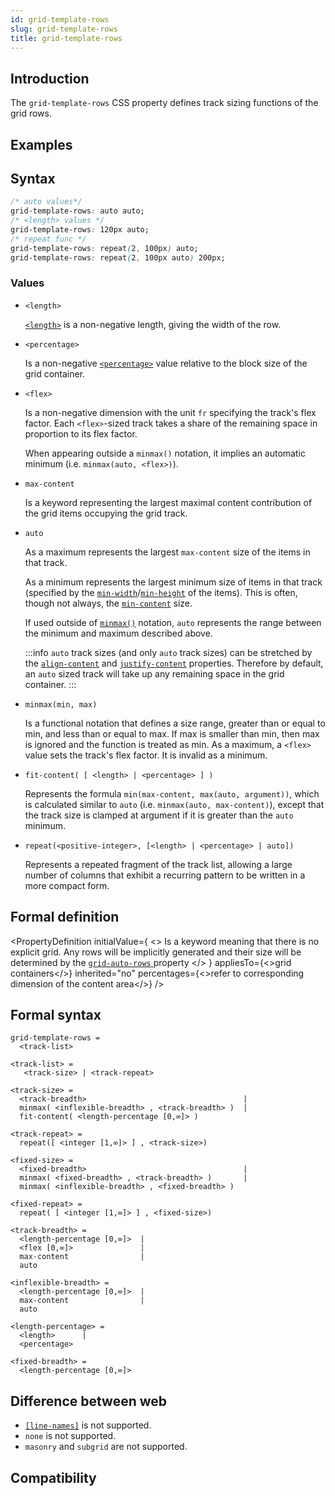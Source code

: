 ```yaml
---
id: grid-template-rows
slug: grid-template-rows
title: grid-template-rows
---
```


## Introduction

The `grid-template-rows` CSS property defines track sizing functions of the grid rows.

## Examples


<Go
  example="css-api"
  defaultFile="src/grid-template-rows/App.tsx"
  img="https://lf-lynx.tiktok-cdns.com/obj/lynx-artifacts-oss-sg/lynx-website/assets/doc/css/grid-template-rows.jpeg"
  defaultEntryFile="dist/grid-template-rows.lynx.bundle"
  entry="src/grid-template-rows"
/>

## Syntax

```css
/* auto values*/
grid-template-rows: auto auto;
/* <length> values */
grid-template-rows: 120px auto;
/* repeat func */
grid-template-rows: repeat(2, 100px) auto;
grid-template-rows: repeat(2, 100px auto) 200px;
```

### Values

- `<length>`

  [`<length>`](/api/css/data-type/length.mdx) is a non-negative length, giving the width of the row.

- `<percentage>`

  Is a non-negative [`<percentage>`](/api/css/data-type/percentage.mdx) value relative to the block size of the grid container.

- `<flex>`

  Is a non-negative dimension with the unit `fr` specifying the track's flex factor. Each `<flex>`-sized track takes a share of the remaining space in proportion to its flex factor.

  When appearing outside a `minmax()` notation, it implies an automatic minimum (i.e. `minmax(auto, <flex>)`).

- `max-content`

  Is a keyword representing the largest maximal content contribution of the grid items occupying the grid track.

- `auto`

  As a maximum represents the largest `max-content` size of the items in that track.

  As a minimum represents the largest minimum size of items in that track (specified by the [`min-width`](./min-width)/[`min-height`](./min-height) of the items). This is often, though not always, the [`min-content`](https://developer.mozilla.org/en-US/docs/Web/CSS/min-content) size.

  If used outside of [`minmax()`](https://developer.mozilla.org/en-US/docs/Web/CSS/minmax) notation, `auto` represents the range between the minimum and maximum described above.

  :::info
  `auto` track sizes (and only `auto` track sizes) can be stretched by the [`align-content`](./align-content.mdx) and [`justify-content`](./justify-content.mdx) properties. Therefore by default, an `auto` sized track will take up any remaining space in the grid container.
  :::

- `minmax(min, max)`

  Is a functional notation that defines a size range, greater than or equal to min, and less than or equal to max. If max is smaller than min, then max is ignored and the function is treated as min. As a maximum, a `<flex>` value sets the track's flex factor. It is invalid as a minimum.

- `fit-content( [ <length> | <percentage> ] )`

  Represents the formula `min(max-content, max(auto, argument))`, which is calculated similar to `auto` (i.e. `minmax(auto, max-content)`), except that the track size is clamped at argument if it is greater than the `auto` minimum.

- `repeat(<positive-integer>, [<length> | <percentage> | auto])`

  Represents a repeated fragment of the track list, allowing a large number of columns that exhibit a recurring pattern to be written in a more compact form.

## Formal definition


<PropertyDefinition
  initialValue={
    <>
      Is a keyword meaning that there is no explicit grid. Any rows will be
      implicitly generated and their size will be determined by the
      <a href="/api/css/properties/grid-auto-rows">
        <code>grid-auto-rows</code>
      </a>
      property
    </>
  }
  appliesTo={<>grid containers</>}
  inherited="no"
  percentages={<>refer to corresponding dimension of the content area</>}
/>

## Formal syntax

```
grid-template-rows =
  <track-list>

<track-list> =
   <track-size> | <track-repeat>

<track-size> =
  <track-breadth>                                   |
  minmax( <inflexible-breadth> , <track-breadth> )  |
  fit-content( <length-percentage [0,∞]> )

<track-repeat> =
  repeat([ <integer [1,∞]> ] , <track-size>)

<fixed-size> =
  <fixed-breadth>                                   |
  minmax( <fixed-breadth> , <track-breadth> )       |
  minmax( <inflexible-breadth> , <fixed-breadth> )

<fixed-repeat> =
  repeat( [ <integer [1,∞]> ] , <fixed-size>)

<track-breadth> =
  <length-percentage [0,∞]>  |
  <flex [0,∞]>               |
  max-content                |
  auto

<inflexible-breadth> =
  <length-percentage [0,∞]>  |
  max-content                |
  auto

<length-percentage> =
  <length>      |
  <percentage>

<fixed-breadth> =
  <length-percentage [0,∞]>
```

## Difference between web

- [`[line-names]`](https://developer.mozilla.org/en-US/docs/Web/CSS/CSS_grid_layout/Grid_layout_using_named_grid_lines) is not supported.
- `none` is not supported.
- `masonry` and `subgrid` are not supported.

## Compatibility


<LegacyCompatTable metadata="css/properties/grid-template-rows" />
